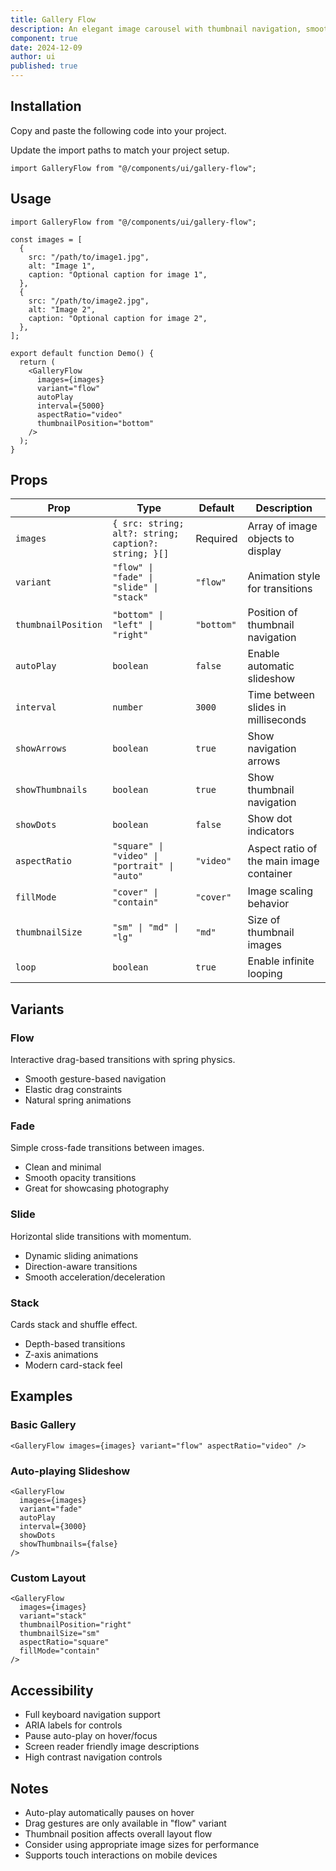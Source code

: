 ```yaml
---
title: Gallery Flow
description: An elegant image carousel with thumbnail navigation, smooth transitions, and multiple display variants.
component: true
date: 2024-12-09
author: ui
published: true
---
```


<ComponentPreview name="gallery-flow-demo" />

## Installation

<Steps>

<Step>Copy and paste the following code into your project.</Step>

<ComponentSource name="gallery-flow" />

<Step>Update the import paths to match your project setup.</Step>

```tsx
import GalleryFlow from "@/components/ui/gallery-flow";
```

</Steps>

## Usage

```tsx
import GalleryFlow from "@/components/ui/gallery-flow";

const images = [
  {
    src: "/path/to/image1.jpg",
    alt: "Image 1",
    caption: "Optional caption for image 1",
  },
  {
    src: "/path/to/image2.jpg",
    alt: "Image 2",
    caption: "Optional caption for image 2",
  },
];

export default function Demo() {
  return (
    <GalleryFlow
      images={images}
      variant="flow"
      autoPlay
      interval={5000}
      aspectRatio="video"
      thumbnailPosition="bottom"
    />
  );
}
```

## Props

| Prop                | Type                                                 | Default    | Description                              |
| ------------------- | ---------------------------------------------------- | ---------- | ---------------------------------------- |
| `images`            | `{ src: string; alt?: string; caption?: string; }[]` | Required   | Array of image objects to display        |
| `variant`           | `"flow" \| "fade" \| "slide" \| "stack"`             | `"flow"`   | Animation style for transitions          |
| `thumbnailPosition` | `"bottom" \| "left" \| "right"`                      | `"bottom"` | Position of thumbnail navigation         |
| `autoPlay`          | `boolean`                                            | `false`    | Enable automatic slideshow               |
| `interval`          | `number`                                             | `3000`     | Time between slides in milliseconds      |
| `showArrows`        | `boolean`                                            | `true`     | Show navigation arrows                   |
| `showThumbnails`    | `boolean`                                            | `true`     | Show thumbnail navigation                |
| `showDots`          | `boolean`                                            | `false`    | Show dot indicators                      |
| `aspectRatio`       | `"square" \| "video" \| "portrait" \| "auto"`        | `"video"`  | Aspect ratio of the main image container |
| `fillMode`          | `"cover" \| "contain"`                               | `"cover"`  | Image scaling behavior                   |
| `thumbnailSize`     | `"sm" \| "md" \| "lg"`                               | `"md"`     | Size of thumbnail images                 |
| `loop`              | `boolean`                                            | `true`     | Enable infinite looping                  |

## Variants

### Flow

Interactive drag-based transitions with spring physics.

- Smooth gesture-based navigation
- Elastic drag constraints
- Natural spring animations

### Fade

Simple cross-fade transitions between images.

- Clean and minimal
- Smooth opacity transitions
- Great for showcasing photography

### Slide

Horizontal slide transitions with momentum.

- Dynamic sliding animations
- Direction-aware transitions
- Smooth acceleration/deceleration

### Stack

Cards stack and shuffle effect.

- Depth-based transitions
- Z-axis animations
- Modern card-stack feel

## Examples

### Basic Gallery

```tsx
<GalleryFlow images={images} variant="flow" aspectRatio="video" />
```

### Auto-playing Slideshow

```tsx
<GalleryFlow
  images={images}
  variant="fade"
  autoPlay
  interval={3000}
  showDots
  showThumbnails={false}
/>
```

### Custom Layout

```tsx
<GalleryFlow
  images={images}
  variant="stack"
  thumbnailPosition="right"
  thumbnailSize="sm"
  aspectRatio="square"
  fillMode="contain"
/>
```

## Accessibility

- Full keyboard navigation support
- ARIA labels for controls
- Pause auto-play on hover/focus
- Screen reader friendly image descriptions
- High contrast navigation controls

## Notes

- Auto-play automatically pauses on hover
- Drag gestures are only available in "flow" variant
- Thumbnail position affects overall layout flow
- Consider using appropriate image sizes for performance
- Supports touch interactions on mobile devices
